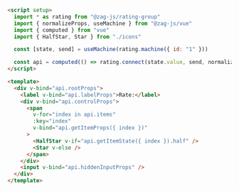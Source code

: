 ```md
<script setup>
  import * as rating from "@zag-js/rating-group"
  import { normalizeProps, useMachine } from "@zag-js/vue"
  import { computed } from "vue"
  import { HalfStar, Star } from "./icons"

  const [state, send] = useMachine(rating.machine({ id: "1" }))

  const api = computed(() => rating.connect(state.value, send, normalizeProps))
</script>

<template>
  <div v-bind="api.rootProps">
    <label v-bind="api.labelProps">Rate:</label>
    <div v-bind="api.controlProps">
      <span
        v-for="index in api.items"
        :key="index"
        v-bind="api.getItemProps({ index })"
      >
        <HalfStar v-if="api.getItemState({ index }).half" />
        <Star v-else />
      </span>
    </div>
    <input v-bind="api.hiddenInputProps" />
  </div>
</template>
```
